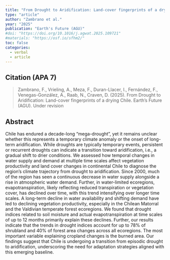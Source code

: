 ```yaml
---
title: "From Drought to Aridification: Land-cover fingerprints of a drying Chile"
type: "article"
author: "Zambrano et al."
year: "2025"
publication: "Earth's Future (AGU)"
#doi: "https://doi.org/10.1016/j.agwat.2025.109721"
#materials: "https://osf.io/sfhm2/"
toc: false
categories:
  - verbal
  - article
---
```


## Citation (APA 7)

> Zambrano, F., Vrieling, A., Meza, F., Duran-Llacer, I., Fernández, F., Venegas-González, A., Raab, N., Craven, D. (2025). From Drought to Aridification: Land-cover fingerprints of a drying Chile. Earth's Future (AGU). Under revision


## Abstract

Chile has endured a decade-long “mega-drought”, yet it remains unclear whether this represents a temporary climate anomaly or the onset of long-term aridification. While droughts are typically temporary events, persistent or recurrent droughts can indicate a transition toward aridification, i.e., a gradual shift to drier conditions. We assessed how temporal changes in water supply and demand at multiple time scales affect vegetation productivity and land cover changes in continental Chile to diagnose the region’s climate trajectory from drought to aridification. Since 2000, much of the region has seen a continuous decrease in water supply alongside a rise in atmospheric water demand. Further, in water-limited ecoregions, evapotranspiration, likely reflecting reduced transpiration or vegetation cover, has declined over time, with this trend intensifying over longer time scales. A long-term decline in water availability and shifting demand have led to declining vegetation productivity, especially in the Chilean Matorral and the Valdivian temperate forest ecoregions. We found that drought indices related to soil moisture and actual evapotranspiration at time scales of up to 12 months primarily explain these declines. Further, our results indicate that the trends in drought indices account for up to 78% of shrubland and 40% of forest area changes across all ecoregions. The most important variable explaining cropland changes is the burned area. Our findings suggest that Chile is undergoing a transition from episodic drought to aridification, underscoring the need for adaptation strategies aligned with this emerging baseline.

